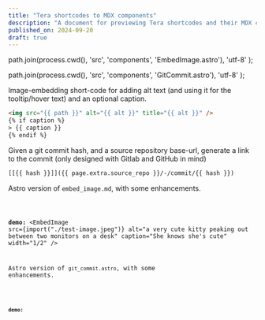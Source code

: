 ```yaml
---
title: "Tera shortcodes to MDX components"
description: "A document for previewing Tera shortcodes and their MDX component equivalents"
published_on: 2024-09-20
draft: true
---
```





  path.join(process.cwd(), 'src', 'components', 'EmbedImage.astro'),
  'utf-8'
);

  path.join(process.cwd(), 'src', 'components', 'GitCommit.astro'),
  'utf-8'
);

Image-embedding short-code for adding alt text (and using it for the tooltip/hover text) and an optional caption.

```html title="embed_image.md"
<img src="{{ path }}" alt="{{ alt }}" title="{{ alt }}" />
{% if caption %}
> {{ caption }}
{% endif %}
```

Given a git commit hash, and a source repository base-url, generate a link to the commit (only designed with Gitlab and GitHub in mind)

```html title="git_commit.md"
[[{{ hash }}]]({{ page.extra.source_repo }}/-/commit/{{ hash }})
```

Astro version of `embed_image.md`, with some enhancements.

<Code code={embedImageSourceCode} lang='astro' />

**demo:**
<EmbedImage
  src={import("./test-image.jpeg")}
  alt="a very cute kitty peaking out between two monitors on a desk"
  caption="She knows she's cute"
  width="1/2"
  />

Astro version of `git_commit.astro`, with some enhancements.

<Code code={gitCommitSourceCode} lang='astro' />

**demo:**
<GitCommit hash="2beb7856618b7a5c777d03b6d618b28040ad8d7f" sourceRepo="https://github.com/ChrisRenfrow/veryth.ink" />
